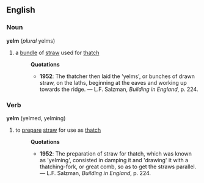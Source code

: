==English==
===Noun===
'''yelm''' (''plural'' yelms)
# a [[bundle]] of [[straw]] used for [[thatch]]
#:'''Quotations'''
#:*'''1952''': The thatcher then laid the 'yelms', or bunches of drawn straw, on the laths, beginning at the eaves and working up towards the ridge. &mdash; L.F. Salzman, ''Building in England'', p. 224.
===Verb===
'''yelm''' (yelmed, yelming)
#to [[prepare]] [[straw]] for use as [[thatch]]
#:'''Quotations'''
#:*'''1952''': The preparation of straw for thatch, which was known as 'yelming', consisted in damping it and 'drawing' it with a thatching-fork, or great comb, so as to get the straws parallel. &mdash; L.F. Salzman, ''Building in England'', p. 224.